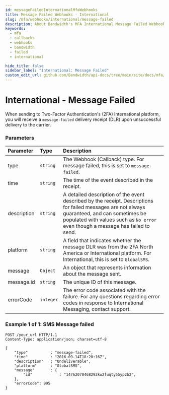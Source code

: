 ```yaml
---
id: messageFailedInternationalMfaWebhooks
title: Message Failed Webhooks - International
slug: /mfa/webhooks/international/message-failed
description: About Bandwidth's MFA International Message Failed Webhooks
keywords:
  - mfa
  - callbacks
  - webhooks
  - bandwidth
  - failed
  - international

hide_title: false
sidebar_label: "International: Message Failed"
custom_edit_url: github.com/Bandwidth/api-docs/tree/main/site/docs/mfa/webhooks/international/messageFailed.mdx
---
```


# International - Message Failed
When sending to Two-Factor Authentication's (2FA) International platform, you will receive a `message-failed` delivery receipt (DLR) upon unsuccessful delivery to the carrier.

### Parameters
| Parameter             | Type     | Description                                                                                                                                                                                                                                                                                                                                                         |
|:----------------------|:---------|:--------------------------------------------------------------------------------------------------------------------------------------------------------------------------------------------------------------------------------------------------------------------------------------------------------------------------------------------------------------------|
| type                  | `string` | The Webhook (Callback) type. For message failed, this is set to `message-failed`.                                                                                                                                                                                                                                                                                                                                                    |
| time                  | `string`  | The time of the event described in the receipt.                                                                                                                                                                                                                                                                                                                      |
| description           | `string` | A detailed description of the event described by the receipt. Descriptions for failed messages are not always guaranteed, and can sometimes be populated with values such as `No error` even though a message has failed to send.                                                                                                                                                                                                                                                                                                        |
| platform           | `string` | A field that indicates whether the message DLR was from the 2FA North America or International platform. For International, this is set to `GlobalSMS`.                                                                                                                                                                                                                                                                                             |
| message           | `Object` | An object that represents information about the message sent.                                                                                                                                                                                                                                                                                             |
| message.id            | `string` | The unique ID of this message.                                                                                                                                                                                                                                                                                           |
| errorCode           | `integer` | The error code associated with the failure. For any questions regarding error codes in response to International Messaging, contact support.                                                                                                                                                                                                                                     |

### Example 1 of 1: SMS Message failed

```http
POST /your_url HTTP/1.1
Content-Type: application/json; charset=utf-8

{
    "type"          : "message-failed",
    "time"          : "2016-09-14T18:20:16Z",
    "description"   : "Undeliverable",
    "platform"      : "GlobalSMS",
    "message"       : {
        "id"            : "14762070468292kw2fuqty55yp2b2",
    },
    "errorCode": 995
}
```
